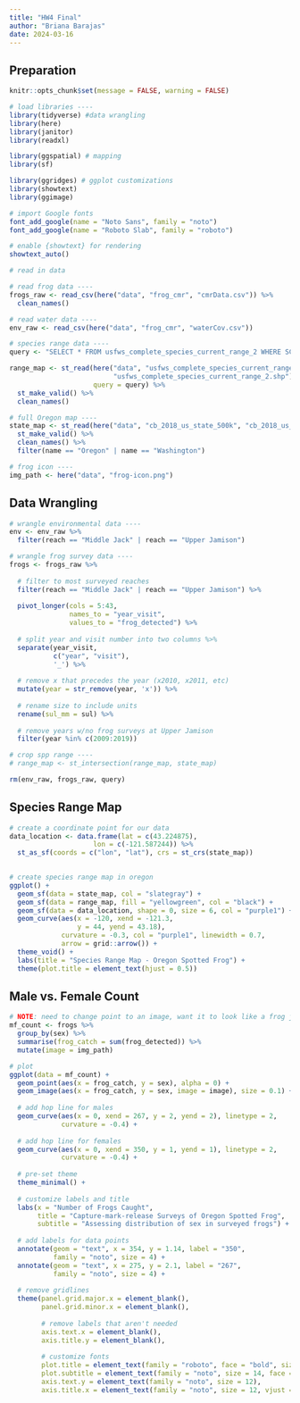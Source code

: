 ```yaml
---
title: "HW4 Final"
author: "Briana Barajas"
date: 2024-03-16
---
```


## Preparation

```r
knitr::opts_chunk$set(message = FALSE, warning = FALSE)
```

```r
# load libraries ----
library(tidyverse) #data wrangling
library(here)
library(janitor)
library(readxl)

library(ggspatial) # mapping
library(sf)

library(ggridges) # ggplot customizations
library(showtext)
library(ggimage)
```

```r
# import Google fonts
font_add_google(name = "Noto Sans", family = "noto")
font_add_google(name = "Roboto Slab", family = "roboto")

# enable {showtext} for rendering
showtext_auto()
```

```r
# read in data

# read frog data ----
frogs_raw <- read_csv(here("data", "frog_cmr", "cmrData.csv")) %>% 
  clean_names()

# read water data ----
env_raw <- read_csv(here("data", "frog_cmr", "waterCov.csv"))

# species range data ----
query <- "SELECT * FROM usfws_complete_species_current_range_2 WHERE SCINAME='Rana pretiosa' "

range_map <- st_read(here("data", "usfws_complete_species_current_range",
                          "usfws_complete_species_current_range_2.shp"),
                     query = query) %>% 
  st_make_valid() %>% 
  clean_names()

# full Oregon map ----
state_map <- st_read(here("data", "cb_2018_us_state_500k", "cb_2018_us_state_500k.shp")) %>% 
  st_make_valid() %>% 
  clean_names() %>% 
  filter(name == "Oregon" | name == "Washington")

# frog icon ----
img_path <- here("data", "frog-icon.png")
```

## Data Wrangling

```r
# wrangle environmental data ----
env <- env_raw %>% 
  filter(reach == "Middle Jack" | reach == "Upper Jamison")

# wrangle frog survey data ----
frogs <- frogs_raw %>% 
  
  # filter to most surveyed reaches
  filter(reach == "Middle Jack" | reach == "Upper Jamison") %>% 
  
  pivot_longer(cols = 5:43,
               names_to = "year_visit",
               values_to = "frog_detected") %>% 
  
  # split year and visit number into two columns %>% 
  separate(year_visit, 
           c("year", "visit"),
           '_') %>% 
  
  # remove x that precedes the year (x2010, x2011, etc)
  mutate(year = str_remove(year, 'x')) %>% 
  
  # rename size to include units
  rename(sul_mm = sul) %>% 
  
  # remove years w/no frog surveys at Upper Jamison
  filter(year %in% c(2009:2019))

# crop spp range ----
# range_map <- st_intersection(range_map, state_map)

rm(env_raw, frogs_raw, query)
```

## Species Range Map

```r
# create a coordinate point for our data
data_location <- data.frame(lat = c(43.224875), 
                     lon = c(-121.587244)) %>% 
  st_as_sf(coords = c("lon", "lat"), crs = st_crs(state_map))

  
# create species range map in oregon
ggplot() +
  geom_sf(data = state_map, col = "slategray") +
  geom_sf(data = range_map, fill = "yellowgreen", col = "black") +
  geom_sf(data = data_location, shape = 0, size = 6, col = "purple1") +
  geom_curve(aes(x = -120, xend = -121.3,
                 y = 44, yend = 43.18),
             curvature = -0.3, col = "purple1", linewidth = 0.7,
             arrow = grid::arrow()) +
  theme_void() +
  labs(title = "Species Range Map - Oregon Spotted Frog") +
  theme(plot.title = element_text(hjust = 0.5))
```

## Male vs. Female Count

```r
# NOTE: need to change point to an image, want it to look like a frog jumping
mf_count <- frogs %>% 
  group_by(sex) %>% 
  summarise(frog_catch = sum(frog_detected)) %>% 
  mutate(image = img_path)

# plot
ggplot(data = mf_count) +
  geom_point(aes(x = frog_catch, y = sex), alpha = 0) +
  geom_image(aes(x = frog_catch, y = sex, image = image), size = 0.1) +
  
  # add hop line for males
  geom_curve(aes(x = 0, xend = 267, y = 2, yend = 2), linetype = 2,
             curvature = -0.4) +
  
  # add hop line for females
  geom_curve(aes(x = 0, xend = 350, y = 1, yend = 1), linetype = 2,
             curvature = -0.4) +
  
  # pre-set theme
  theme_minimal() +
  
  # customize labels and title
  labs(x = "Number of Frogs Caught",
       title = "Capture-mark-release Surveys of Oregon Spotted Frog",
       subtitle = "Assessing distribution of sex in surveyed frogs") +
  
  # add labels for data points
  annotate(geom = "text", x = 354, y = 1.14, label = "350", 
           family = "noto", size = 4) +
  annotate(geom = "text", x = 275, y = 2.1, label = "267",
           family = "noto", size = 4) +
  
  # remove gridlines
  theme(panel.grid.major.x = element_blank(),
        panel.grid.minor.x = element_blank(),
        
        # remove labels that aren't needed
        axis.text.x = element_blank(),
        axis.title.y = element_blank(),
        
        # customize fonts
        plot.title = element_text(family = "roboto", face = "bold", size = 20),
        plot.subtitle = element_text(family = "noto", size = 14, face = "italic"),
        axis.text.y = element_text(family = "noto", size = 12),
        axis.title.x = element_text(family = "noto", size = 12, vjust = 20, hjust = 0.5))


```
